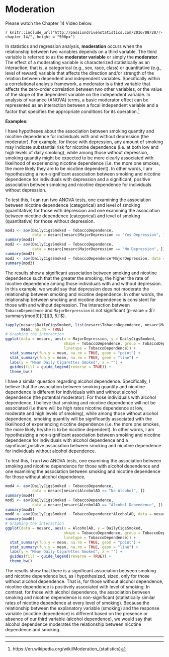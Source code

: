 

# Moderation

Please watch the Chapter 14 Video below.

`r knitr::include_url("http://passiondrivenstatistics.com/2016/08/20/r-chapter-14/", height = "500px")`

In statistics and regression analysis, **moderation** occurs when the relationship between two variables depends on a third variable. The third variable is referred to as the **moderator variable** or simply the **moderator**. The effect of a moderating variable is characterized statistically as an interaction; that is, a categorical (e.g., sex, race, class) or quantitative (e.g., level of reward) variable that affects the direction and/or strength of the relation between dependent and independent variables. Specifically within a correlational analysis framework, a moderator is a third variable that affects the zero-order correlation between two other variables, or the value of the slope of the dependent variable on the independent variable. In analysis of variance (ANOVA) terms, a basic moderator effect can be represented as an interaction between a focal independent variable and a factor that specifies the appropriate conditions for its operation.^[https://en.wikipedia.org/wiki/Moderation_(statistics)]

**Examples:**

I have hypotheses about the association between smoking quantity and nicotine dependence for individuals with and without depression (the moderator). For example, for those with depression, any amount of smoking may indicate substantial risk for nicotine dependence (i.e. at both low and high levels of daily smoking), while among those without depression, smoking quantity might be expected to be more clearly associated with likelihood of experiencing nicotine dependence (i.e. the more one smokes, the more likely they are to be nicotine dependent).  In other words, I am hypothesizing a non-significant association between smoking and nicotine dependence for individuals with depression and a significant, positive association between smoking and nicotine dependence for individuals without depression.  

To test this, I can run two ANOVA tests, one examining the association between nicotine dependence (categorical) and level of smoking (quantitative) for those with depression and one examining the association between nicotine dependence (categorical) and level of smoking (quantitative) for those without depression.  

```r
mod1 <- aov(DailyCigsSmoked ~ TobaccoDependence, 
            data = nesarc[nesarc$MajorDepression == "Yes Depression", ])
summary(mod1)
mod2 <- aov(DailyCigsSmoked ~ TobaccoDependence, 
            data = nesarc[nesarc$MajorDepression == "No Depression", ])
summary(mod2)
mod3 <- aov(DailyCigsSmoked ~ TobaccoDependence*MajorDepression, data = nesarc)
summary(mod3)
```

The results show a significant association between smoking and nicotine dependence such that the greater the smoking, the higher the rate of nicotine dependence among those individuals with and without depression. In this example, we would say that depression does not moderate the relationship between smoking and nicotine dependence. In other words, the relationship between smoking and nicotine dependence is consistent for those with and without depression.  The interaction between `TobaccoDependence` and `MajorDerpression` is not significant (p-value = $`r summary(mod3)[[1]][3, 5]`$).

```r
tapply(nesarc$DailyCigsSmoked, list(nesarc$TobaccoDependence, nesarc$MajorDepression), 
       mean, na.rm = TRUE)
# Graphing the interaction
ggplot(data = nesarc, aes(x = MajorDepression, y = DailyCigsSmoked, 
                          shape = TobaccoDependence, group = TobaccoDependence, 
                          linetype = TobaccoDependence)) +
  stat_summary(fun.y = mean, na.rm = TRUE, geom = "point") +
  stat_summary(fun.y = mean, na.rm = TRUE, geom = "line") +
  labs(y = "Mean Daily Cigarettes Smoked", x = "") + 
  guides(fill = guide_legend(reverse = TRUE)) + 
  theme_bw()
```


I have a similar question regarding alcohol dependence.  Specifically, I believe that the association between smoking quantity and nicotine dependence is different for individuals with and without alcohol dependence (the potential moderator).  For those individuals with alcohol dependence, I believe that smoking and nicotine dependence will not be associated (i.e there will be high rates nicotine dependence at low, moderate and high levels of smoking), while among those without alcohol dependence, smoking quantity will be significantly associated with the likelihood of experiencing nicotine dependence (i.e. the more one smokes, the more likely he/she is to be nicotine dependent). In other words, I am hypothesizing a non-significant association between smoking and nicotine dependence for individuals with alcohol dependence and a significant,positive association between smoking and nicotine dependence for individuals without alcohol dependence.  

To test this, I run two ANOVA tests, one examining the association between smoking and nicotine dependence for those with alcohol dependence and one examining the association between smoking and nicotine dependence for those without alcohol dependence.

```r
mod4 <- aov(DailyCigsSmoked ~ TobaccoDependence, 
            data = nesarc[nesarc$AlcoholAD == "No Alcohol", ])
summary(mod4)
mod5 <- aov(DailyCigsSmoked ~ TobaccoDependence, 
            data = nesarc[nesarc$AlcoholAD == "Alcohol Dependence", ])
summary(mod5)
mod6 <- aov(DailyCigsSmoked ~ TobaccoDependence*AlcoholAD, data = nesarc)
summary(mod6)
# Graphing the interaction
ggplot(data = nesarc, aes(x = AlcoholAD, y = DailyCigsSmoked, 
                          shape = TobaccoDependence, group = TobaccoDependence, 
                          linetype = TobaccoDependence)) +
  stat_summary(fun.y = mean, na.rm = TRUE, geom = "point") +
  stat_summary(fun.y = mean, na.rm = TRUE, geom = "line") +
  labs(y = "Mean Daily Cigarettes Smoked", x = "") + 
  guides(fill = guide_legend(reverse = TRUE)) + 
  theme_bw()
```

The results show that there is a significant association between smoking and nicotine dependence but, as I hypothesized, sized, only for those without alcohol dependence. That is, for those without alcohol dependence, nicotine dependence is positively associated with level of smoking. In contrast, for those with alcohol dependence, the association between smoking and nicotine dependence is non-significant (statistically similar rates of nicotine dependence at every level of smoking).  Because the relationship between the explanatory variable (smoking) and the response variable (nicotine dependence) is different based on the presence or absence of our third variable (alcohol dependence), we would say that alcohol dependence moderates the relationship between nicotine dependence and smoking.

-------------------------